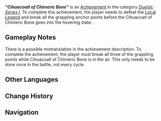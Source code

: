 {{Achievement Infobox
|title        = "Cihuacoatl of Chimeric Bone"
|id           = 82233
|order id     = 2233
|category     = Duelist: Series I
|description  = During the course of completing a single challenge, break all the grappling anchor points before the Cihuacoatl of Chimeric Bone goes into the hovering state.
|requirements = 
|primogems    = 10
|tracking     = 
|topic        = Local Legend;Nightsoul Totem;Yumkasaurus Warrior: Flowing Skyfire
|quest        = 
|hidden       = 
|set          = "Cihuacoatl of Chimeric Bone" (Achievement)
|tier         = 2
|tiers_total  = 3
}}
'''''"Cihuacoatl of Chimeric Bone"''''' is an [[Achievement]] in the category ''[[Duelist: Series I]]''. To complete this achievement, the player needs to defeat the [[Local Legend]] {{Enemy|Yumkasaurus Warrior: Flowing Skyfire|text=Ciuhacoatl of Chimeric Bone — Once Walked With the Lord of Xibalba}} and break all the grappling anchor points before the Cihuacoatl of Chimeric Bone goes into the hovering state.

==Gameplay Notes==
There is a possible mistranslation in the achievement description. To complete the achievement, the player must break all three of the grappling points while Cihuacoatl of Chimeric Bone is in the air. This only needs to be done once in the battle, not every cycle.
<!--
<gallery>
Achievement Cihuacoatl of Chimeric Bone Location.png|Map Location
Achievement Cihuacoatl of Chimeric Bone Location Context.png|Location Context
</gallery>
-->
==Other Languages==
{{Other Languages|"Cihuacoatl of Chimeric Bone" (Achievement)}}

==Change History==
{{Change History|5.0}}

==Navigation==
{{Achievement Navbox}}